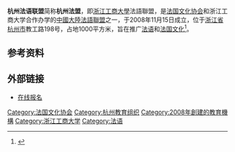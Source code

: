 {{expand|time=2011-06-17T16:36:29+00:00}}
'''杭州法语联盟'''简称'''杭州法盟'''，即[[浙江工商大學|浙江工商大學]]法語聯盟，是[[法国文化协会|法国文化协会]]和浙江工商大学合作办学的[[中國大陸|中國大陸]][[法語聯盟|法語聯盟]]之一，于2008年11月15日成立，位于[[浙江省|浙江省]][[杭州市|杭州市]]教工路198号，占地1000平方米，旨在推广[[法语|法语]]和[[法国文化|法国文化]]<ref>{{cite web |url=http://www.mimifr.com/france/formation/afhangzhou.asp |language= |title=学校介绍 |publisher=法语联盟 |date= |accessdate=2015年5月1日 |deadurl=yes |archiveurl=https://web.archive.org/web/20150529031350/http://www.mimifr.com/france/formation/afhangzhou.asp |archivedate=2015年5月29日 }}</ref>。

== 参考资料 ==
{{reflist}}

== 外部链接 ==
*[https://web.archive.org/web/20150529031350/http://www.mimifr.com/france/formation/afhangzhou.asp 在线报名]

[[Category:法国文化协会|Category:法国文化协会]]
[[Category:杭州教育组织|Category:杭州教育组织]]
[[Category:2008年創建的教育機構|Category:2008年創建的教育機構]]
[[Category:浙江工商大学|Category:浙江工商大学]]
[[Category:法语|Category:法语]]